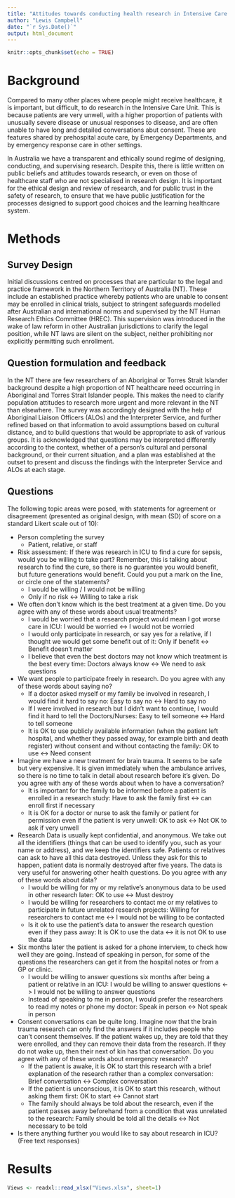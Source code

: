 ```yaml
---
title: "Attitudes towards conducting health research in Intensive Care Units"
author: "Lewis Campbell"
date: "`r Sys.Date()`"
output: html_document
---
```


```r
knitr::opts_chunk$set(echo = TRUE)
```

# Background 

Compared to many other places where people might receive healthcare, it is important, but difficult, to do research in the Intensive Care Unit. This is because patients are very unwell, with a higher proportion of patients with unusually severe disease or unusual responses to disease, and are often unable to have long and detailed conversations abut consent. These are features shared by prehospital acute care, by Emergency Departments, and by emergency response care in other settings.  

In Australia we have a transparent and ethically sound regime of designing, conducting, and supervising research. Despite this, there is little written on public beliefs and attitudes towards research, or even on those of healthcare staff who are not specialised in research design. It is important for the ethical design and review of research, and for public trust in the safety of research, to ensure that we have public justification for the processes designed to support good choices and the learning healthcare system. 

# Methods 

## Survey Design 

Initial discussions centred on processes that are particular to the legal and practice framework in the Northern Territory of Australia (NT). These include an established practice whereby patients who are unable to consent may be enrolled in clinical trials, subject to stringent safeguards modelled after Australian and international norms and supervised by the NT Human Research Ethics Committee (HREC). This supervision was introduced in the wake of law reform in other Australian jurisdictions to clarify the legal position, while NT laws are silent on the subject, neither prohibiting nor explicitly permitting such enrollment. 

## Question formulation and feedback 

In the NT there are few researchers of an Aboriginal or Torres Strait Islander background despite a high proportion of NT healthcare need occurring in Aboriginal and Torres Strait Islander people. This makes the need to clarify population attitudes to research more urgent and more relevant in the NT than elsewhere. The survey was accordingly designed with the help of Aboriginal Liaison Officers (ALOs) and the Interpreter Service, and further refined based on that information to avoid assumptions based on cultural distance, and to build questions that would be appropriate to ask of various groups. It is acknowledged that questions may be interpreted differently according to the context, whether of a person's cultural and personal background, or their current situation, and a plan was established at the outset to present and discuss the findings with the Interpreter Service and ALOs at each stage. 

## Questions 

The following topic areas were posed, with statements for agreement or disagreement (presented as original design, with mean (SD) of score on a standard Likert scale out of 10):

- Person completing the survey 
    - Patient, relative, or staff 
- Risk assessment: If there was research in ICU to find a cure for sepsis, would you be willing to take part? Remember, this is talking about research to find the cure, so there is no guarantee you would benefit, but future generations would benefit. Could you put a mark on the line, or circle one of the statements?
    - I would be willing / I would not be willing
    - Only if no risk <-> Willing to take a risk 

- We often don’t know which is the best treatment at a given time. Do you agree with any of these words about usual treatments?
    - I would be worried that a research project would mean I got worse care in ICU: I would be worried <-> I would not be worried
    - I would only participate in research, or say yes for a relative, if I thought we would get some benefit out of it: Only if benefit <-> Benefit doesn't matter
    - I believe that even the best doctors may not know which treatment is the best every time: Doctors always know <-> We need to ask questions 
- We want people to participate freely in research. Do you agree with any of these words about saying no?
    - If a doctor asked myself or my family be involved in research, I would find it hard to say no: Easy to say no <-> Hard to say no 
    - If I were involved in research but I didn't want to continue, I would find it hard to tell the Doctors/Nurses: Easy to tell someone <-> Hard to tell someone 
    - It is OK to use publicly available information (when the patient left hospital, and whether they passed away, for example birth and death register) without consent and without contacting the family: OK to use <-> Need consent 
- Imagine we have a new treatment for brain trauma. It seems to be safe but very expensive. It is given immediately when the ambulance arrives, so there is no time to talk in detail about research before it’s given. Do you agree with any of these words about when to have a conversation? 
    - It is important for the family to be informed before a patient is enrolled in a research study: Have to ask the family first <-> can enroll first if necessary 
    - It is OK for a doctor or nurse to ask the family or patient for permission even if the patient is very unwell: OK to ask <-> Not OK to ask if very unwell 
- Research Data is usually kept confidential, and anonymous. We take out all the identifiers (things that can be used to identify you, such as your name or address), and we keep the identifiers safe. Patients or relatives can ask to have all this data destroyed. Unless they ask for this to happen, patient data is normally destroyed after five years. The data is very useful for answering other health questions. Do you agree with any of these words about data? 
    - I would be willing for my or my relative’s anonymous data to be used in other research later: OK to use <-> Must destroy 
    - I would be willing for researchers to contact me or my relatives to participate in future unrelated research projects: Willing for researchers to contact me <-> I would not be willing to be contacted 
    - Is it ok to use the patient’s data to answer the research question even if they pass away: It is OK to use the data <-> it is not OK to use the data 
- Six months later the patient is asked for a phone interview, to check how well they are going. Instead of speaking in person, for some of the questions the researchers can get it from the hospital notes or from a GP or clinic. 
    - I would be willing to answer questions six months after being a patient or relative in an ICU: I would be willing to answer questions <-> I would not be willing to answer questions 
    - Instead of speaking to me in person, I would prefer the researchers to read my notes or phone my doctor: Speak in person <-> Not speak in person 
- Consent conversations can be quite long. Imagine now that the brain trauma research can only find the answers if it includes people who can’t consent themselves. If the patient wakes up, they are told that they were enrolled, and they can remove their data from the research. If they do not wake up, then their next of kin has that conversation. Do you agree with any of these words about emergency research? 
    - If the patient is awake, it is OK to start this research with a brief explanation of the research rather than a complex conversation: Brief conversation <-> Complex conversation 
    - If the patient is unconscious, it is OK to start this research, without asking them first: OK to start <-> Cannot start 
    - The family should always be told about the research, even if the patient passes away beforehand from a condition that was unrelated to the research: Family should be told all the details <-> Not necessary to be told 
- Is there anything further you would like to say about research in ICU? (Free text responses)


# Results 

```r
Views <- readxl::read_xlsx("Views.xlsx", sheet=1)
```